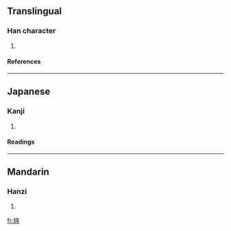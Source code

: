 ==Translingual==
===Han character===
{{Han char|rn=38|rad=女|as=06|sn=9|four=4845<sub>0</sub>|canj=女人手 (VOQ)}}
# {{defn|Han|sort=女06}}
====References====
{{Han ref|kx=0260.180|dkj=06225|dj=0526.170|hdz=21044.120|uh=59E9|ud=23017|bh=CE70|bd=52848}}
----
==Japanese==
===Kanji===
{{ja-kanji|grade=|rs=女06}}
# {{defn|Japanese}} 
====Readings====
{{ja-readings|on=[[でん]] (den), [[ねん]] (nen)|kun=}}
----
==Mandarin==
===Hanzi===
{{cmn-hanzi|pin=[[niàn]] ([[nian4]]), [[xiān]] ([[xian1]]), [[xiǎn]] ([[xian3]])|wg=nien<sup>4</sup>, hsien<sup>1</sup>, hsien<sup>3</sup>}}
# {{defn|Mandarin}}

[[fr:姩]]